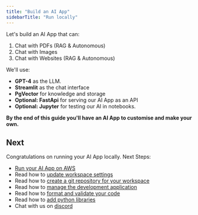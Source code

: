 ```yaml
---
title: "Build an AI App"
sidebarTitle: "Run locally"
---
```


Let's build an AI App that can:

1. Chat with PDFs (RAG & Autonomous)
2. Chat with Images
3. Chat with Websites (RAG & Autonomous)

We'll use:

- **GPT-4** as the LLM.
- **Streamlit** as the chat interface
- **PgVector** for knowledge and storage
- **Optional: FastApi** for serving our AI App as an API
- **Optional: Jupyter** for testing our AI in notebooks.

**By the end of this guide you'll have an AI App to customise and make your own.**

<Snippet file="setup.mdx" />

<Snippet file="create-ai-app-codebase.mdx" />

<Snippet file="set-openai-key.mdx" />

<Snippet file="serve-ai-app-streamlit.mdx" />

<Snippet file="ai-app-pdf-assistant.mdx" />

<Snippet file="ai-app-image-assistant.mdx" />

<Snippet file="ai-app-website-assistant.mdx" />

<Snippet file="ai-app-add-data.mdx" />

<Snippet file="ai-app-how-this-app-works.mdx" />

<Snippet file="serve-ai-app-fastapi.mdx" />

<Snippet file="ai-app-run-jupyter.mdx" />

<Snippet file="ai-app-delete-local-resources.mdx" />

## Next

Congratulations on running your AI App locally. Next Steps:

- [Run your AI App on AWS](/ai-app/run-aws)
- Read how to [update workspace settings](/how-to/workspace-settings)
- Read how to [create a git repository for your workspace](/how-to/git-repo)
- Read how to [manage the development application](/how-to/development-app)
- Read how to [format and validate your code](/how-to/format-and-validate)
- Read how to [add python libraries](/how-to/python-libraries)
- Chat with us on [discord](https://discord.gg/4MtYHHrgA8)
